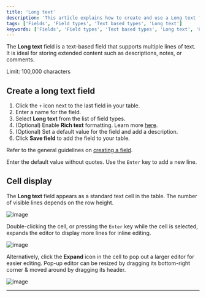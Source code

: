 ```yaml
---
title: 'Long text'
description: 'This article explains how to create and use a Long text field.'
tags: ['Fields', 'Field types', 'Text based types', 'Long text']
keywords: ['Fields', 'Field types', 'Text based types', 'Long text', 'Create long text field']
---
```


The **Long text** field is a text-based field that supports multiple lines of text. It is ideal for storing extended content such as descriptions, notes, or comments.

<Callout type="warning">Limit: 100,000 characters</Callout>

## Create a long text field

1. Click the `+` icon next to the last field in your table.
2. Enter a name for the field.
3. Select **Long text** from the list of field types.
4. (Optional) Enable **Rich text** formatting. Learn more [here](/docs/product-docs/fields/field-types/text-based/rich-text).
5. (Optional) Set a default value for the field and add a description.
6. Click **Save field** to add the field to your table.

Refer to the general guidelines on [creating a field](/docs/product-docs/fields#create-a-field).

<Callout type="info">Enter the default value without quotes. Use the `Enter` key to add a new line.</Callout>

## Cell display

The **Long text** field appears as a standard text cell in the table. The number of visible lines depends on the row height.

![image](/img/v2/fields/types/long-text/expand.png)

Double-clicking the cell, or pressing the `Enter` key while the cell is selected, expands the editor to display more lines for inline editing.

![image](/img/v2/fields/types/long-text/expand-3.png)

Alternatively, click the **Expand** icon in the cell to pop out a larger editor for easier editing. Pop-up editor can be resized by dragging its bottom-right corner & moved around by dragging its header.

![image](/img/v2/fields/types/long-text/expand-2.png)

---